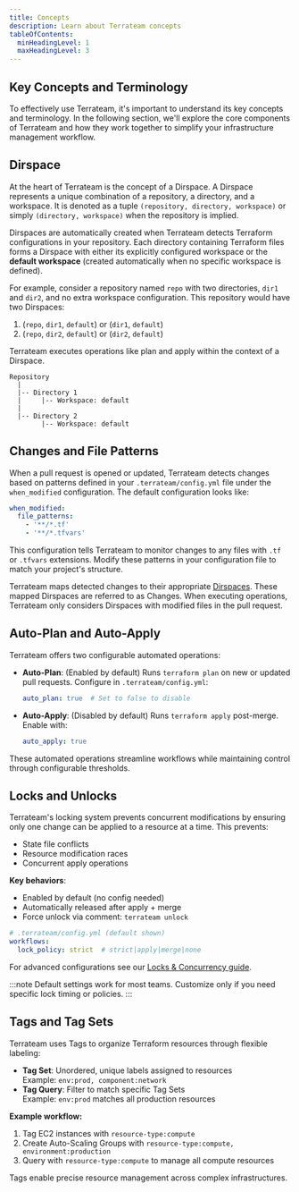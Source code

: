 ```yaml
---
title: Concepts
description: Learn about Terrateam concepts
tableOfContents:
  minHeadingLevel: 1
  maxHeadingLevel: 3
---
```


## Key Concepts and Terminology
To effectively use Terrateam, it's important to understand its key concepts and terminology. In the following section, we'll explore the core components of Terrateam and how they work together to simplify your infrastructure management workflow.

## Dirspace

At the heart of Terrateam is the concept of a Dirspace. A Dirspace represents a unique combination of a repository, a directory, and a workspace. It is denoted as a tuple `(repository, directory, workspace)` or simply `(directory, workspace)` when the repository is implied.

Dirspaces are automatically created when Terrateam detects Terraform configurations in your repository. Each directory containing Terraform files forms a Dirspace with either its explicitly configured workspace or the **default workspace** (created automatically when no specific workspace is defined).

For example, consider a repository named `repo` with two directories, `dir1` and `dir2`, and no extra workspace configuration. This repository would have two Dirspaces:

1. (`repo`, `dir1`, `default`) or (`dir1`, `default`)
2. (`repo`, `dir2`, `default`) or (`dir2`, `default`)

Terrateam executes operations like plan and apply within the context of a Dirspace.
```
Repository
  |
  |-- Directory 1
  |     |-- Workspace: default
  |
  |-- Directory 2
        |-- Workspace: default
```
## Changes and File Patterns

When a pull request is opened or updated, Terrateam detects changes based on patterns defined in your `.terrateam/config.yml` file under the `when_modified` configuration. The default configuration looks like:

```yaml
when_modified:
  file_patterns:
    - '**/*.tf'
    - '**/*.tfvars'
```

This configuration tells Terrateam to monitor changes to any files with `.tf` or `.tfvars` extensions. Modify these patterns in your configuration file to match your project's structure.

Terrateam maps detected changes to their appropriate [Dirspaces](/getting-started/concepts#dirspace). These mapped Dirspaces are referred to as Changes. When executing operations, Terrateam only considers Dirspaces with modified files in the pull request.

## Auto-Plan and Auto-Apply

Terrateam offers two configurable automated operations:

- **Auto-Plan**: (Enabled by default) Runs `terraform plan` on new or updated pull requests. Configure in `.terrateam/config.yml`:
  ```yaml
  auto_plan: true  # Set to false to disable
  ```
- **Auto-Apply**: (Disabled by default) Runs `terraform apply` post-merge. Enable with:
  ```yaml
  auto_apply: true
  ```

These automated operations streamline workflows while maintaining control through configurable thresholds.

## Locks and Unlocks

Terrateam's locking system prevents concurrent modifications by ensuring only one change can be applied to a resource at a time. This prevents:

- State file conflicts  
- Resource modification races  
- Concurrent apply operations  

**Key behaviors**:
- Enabled by default (no config needed)
- Automatically released after apply + merge
- Force unlock via comment: `terrateam unlock`

```yaml
# .terrateam/config.yml (default shown)
workflows:
  lock_policy: strict  # strict|apply|merge|none
```

For advanced configurations see our [Locks & Concurrency guide](/advanced-workflows/locks-and-concurrency).

:::note
 Default settings work for most teams. Customize only if you need specific lock timing or policies.
:::
## Tags and Tag Sets

Terrateam uses Tags to organize Terraform resources through flexible labeling:

* **Tag Set**: Unordered, unique labels assigned to resources  
  Example: `env:prod, component:network`
* **Tag Query**: Filter to match specific Tag Sets  
  Example: `env:prod` matches all production resources

**Example workflow:**
1. Tag EC2 instances with `resource-type:compute`
2. Create Auto-Scaling Groups with `resource-type:compute, environment:production`
3. Query with `resource-type:compute` to manage all compute resources

Tags enable precise resource management across complex infrastructures.